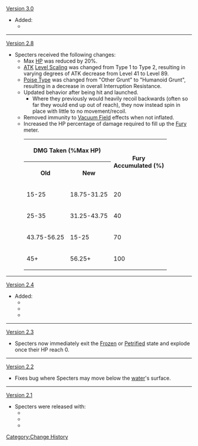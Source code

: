 [[Version 3.0]]
* Added:
**{{Enemy|Dendro Specter}}
----
[[Version 2.8]]
* Specters received the following changes:
** Max [[HP]] was reduced by 20%.
** [[ATK]] [[Level Scaling/Enemy|Level Scaling]] was changed from Type 1 to Type 2, resulting in varying degrees of ATK decrease from Level 41 to Level 89.
** [[Interruption Resistance/Poise#Poise Type|Poise Type]] was changed from "Other Grunt" to "Humanoid Grunt", resulting in a decrease in overall Interruption Resistance.
** Updated behavior after being hit and launched.
*** Where they previously would heavily recoil backwards (often so far they would end up out of reach), they now instead spin in place with little to no movement/recoil.
** Removed immunity to [[Vacuum Field]] effects when not inflated.
** Increased the HP percentage of damage required to fill up the [[Fury]] meter.<table class="fandom-table"><tr><th colspan="2">DMG Taken (%Max HP)</th><th rowspan="2">Fury<br />Accumulated (%)</th><tr><th>Old</th><th>New</th></tr><tr><td>15-25</td><td>18.75-31.25</td><td>20</td></tr><tr><td>25-35</td><td>31.25-43.75</td><td>40</td></tr><tr><td>43.75-56.25</td><td>15-25</td><td>70</td></tr><tr><td>45+</td><td>56.25+</td><td>100</td></tr></table>
----
[[Version 2.4]]
* Added:
** {{Enemy|Pyro Specter}}
**{{Enemy|Electro Specter}}
**{{Enemy|Cryo Specter}}

----
[[Version 2.3]]

* Specters now immediately exit the [[Frozen]] or [[Planet Befall|Petrified]] state and explode once their HP reach 0.

----
[[Version 2.2]]

* Fixes bug where Specters may move below the [[water]]'s surface.

----
[[Version 2.1]]

*Specters were released with:
**{{Enemy|Hydro Specter}}
**{{Enemy|Anemo Specter}}
**{{Enemy|Geo Specter}}
<noinclude>
[[Category:Change History]]
</noinclude>
